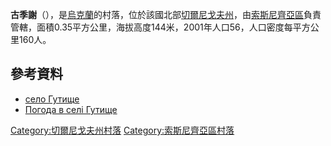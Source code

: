 {{coord|51|34|16|N|32|32|54|E|scale:100000|display=title}}

'''古季謝'''（{{lang-uk|Гутище}}），是[[烏克蘭|烏克蘭]]的村落，位於該國北部[[切爾尼戈夫州|切爾尼戈夫州]]，由[[索斯尼齊亞區|索斯尼齊亞區]]負責管轄，面積0.35平方公里，海拔高度144米，2001年人口56，人口密度每平方公里160人。

==參考資料==
*[http://gska2.rada.gov.ua/pls/z7502/A005?rdat1=24.06.2010&rf7571=41230 село Гутище]{{dead link|date=2017年12月 |bot=InternetArchiveBot |fix-attempted=yes }}
* [http://weather.in.ua/ua/chernigovskaja/6288 Погода в селі Гутище] {{Wayback|url=http://weather.in.ua/ua/chernigovskaja/6288 |date=20160918100213 }}

[[Category:切爾尼戈夫州村落|Category:切爾尼戈夫州村落]]
[[Category:索斯尼齊亞區村落|Category:索斯尼齊亞區村落]]


{{Chernihiv-geo-stub}}